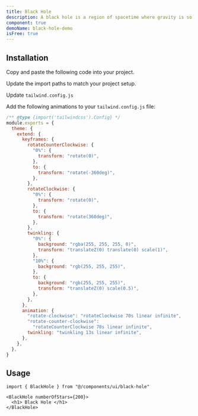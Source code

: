 ```yaml
---
title: Black Hole
description: A black hole is a region of spacetime where gravity is so strong that nothing—no particles or even electromagnetic radiation such as light—can escape from it.
component: true
demoName: black-hole-demo
isFree: true
---
```


<ComponentPreview
  name="black-hole-demo"
  className="[&_.preview>[data-orientation=vertical]]:sm:max-w-[70%]"
/>

## Installation

<Steps>

<Step>Copy and paste the following code into your project.</Step>

<ComponentSource name="black-hole" />

<Step>Update the import paths to match your project setup.</Step>

<Step>Update `tailwind.config.js`</Step>

Add the following animations to your `tailwind.config.js` file:

```js title="tailwind.config.js" {5-42}
/** @type {import('tailwindcss').Config} */
module.exports = {
  theme: {
    extend: {
      keyframes: {
        rotateCounterClockwise: {
          "0%": {
            transform: "rotate(0)",
          },
          to: {
            transform: "rotate(-360deg)",
          },
        },
        rotateClockwise: {
          "0%": {
            transform: "rotate(0)",
          },
          to: {
            transform: "rotate(360deg)",
          },
        },
        twinkling: {
          "0%": {
            background: "rgba(255, 255, 255, 0)",
            transform: "translateZ(0) translate(0) scale(1)",
          },
          "10%": {
            background: "rgb(255, 255, 255)",
          },
          to: {
            background: "rgb(255, 255, 255)",
            transform: "translateZ(0) scale(0.5)",
          },
        },
      },
      animation: {
        "rotate-clockwise": "rotateClockwise 70s linear infinite",
        "rotate-counter-clockwise":
          "rotateCounterClockwise 70s linear infinite",
        twinkling: "twinkling 13s linear infinite",
      },
    },
  },
}
```

</Steps>

## Usage

```tsx
import { BlackHole } from "@/components/ui/black-hole"
```

```tsx
<BlackHole numberOfStars={200}>
  <h1> Black Hole </h1>
</BlackHole>
```
